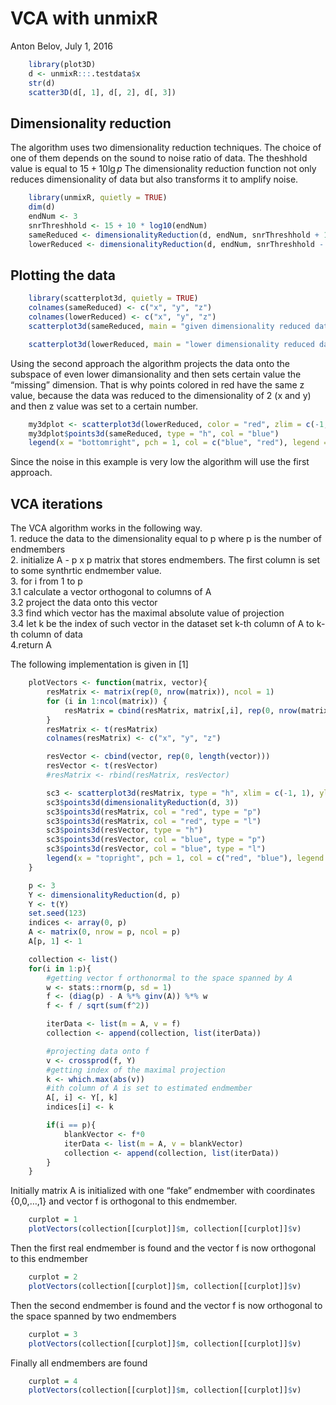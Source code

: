 <!--
%\VignetteEngine{knitr::knitr}
%\VignetteIndexEntry{VCA with unmixR}
%\VignetteKeywords{hyperspectral unmixing, vertex component analysis, VCA}
 -->

VCA with unmixR
========================================================

Anton Belov, July 1, 2016

```r
    library(plot3D)
    d <- unmixR:::.testdata$x
    str(d)
    scatter3D(d[, 1], d[, 2], d[, 3])
```

## Dimensionality reduction
The algorithm uses two dimensionality reduction techniques. The choice of one of them depends on the sound to noise ratio of data. The theshhold value is equal to $15 + 10\lg p$ The dimensionality reduction function not only reduces dimensionality of data but also transforms it to amplify noise.

```r
    library(unmixR, quietly = TRUE)
    dim(d)
    endNum <- 3
    snrThreshhold <- 15 + 10 * log10(endNum)
    sameReduced <- dimensionalityReduction(d, endNum, snrThreshhold + 1)
    lowerReduced <- dimensionalityReduction(d, endNum, snrThreshhold - 1)
```

## Plotting the data

```r
    library(scatterplot3d, quietly = TRUE)
    colnames(sameReduced) <- c("x", "y", "z")
    colnames(lowerReduced) <- c("x", "y", "z")
    scatterplot3d(sameReduced, main = "given dimensionality reduced data")
```

```r
    scatterplot3d(lowerReduced, main = "lower dimensionality reduced data")
```

Using the second approach the algorithm projects the data onto the subspace of even lower dimansionality and then sets certain value the "missing" dimension. That is why points colored in red have the same z value, because the data was reduced to the dimensionality of 2 (x and y) and then z value was set to a certain number.
```r
    my3dplot <- scatterplot3d(lowerReduced, color = "red", zlim = c(-1, 3), main = "transformed data")
    my3dplot$points3d(sameReduced, type = "h", col = "blue")
    legend(x = "bottomright", pch = 1, col = c("blue", "red"), legend = c("same", "lower"))
```

Since the noise in this example is very low the algorithm will use the first approach.

## VCA iterations
The VCA algorithm works in the following way.\
1. reduce the data to the dimensionality equal to p where p is the number of endmembers\
2. initialize A - p x p matrix that stores endmembers. The first column is set to some synthrtic endmember value.\
3. for i from 1 to p\
3.1 calculate a vector orthogonal to columns of A\
3.2 project the data onto this vector\
3.3 find which vector has the maximal absolute value of projection\
3.4 let k be the index of such vector in the dataset set k-th column of A to k-th column of data\
4.return A\

The following implementation is given in [1]

```r
    plotVectors <- function(matrix, vector){
        resMatrix <- matrix(rep(0, nrow(matrix)), ncol = 1)
        for (i in 1:ncol(matrix)) {
            resMatrix = cbind(resMatrix, matrix[,i], rep(0, nrow(matrix)))
        }
        resMatrix <- t(resMatrix)
        colnames(resMatrix) <- c("x", "y", "z")

        resVector <- cbind(vector, rep(0, length(vector)))
        resVector <- t(resVector)
        #resMatrix <- rbind(resMatrix, resVector)

        sc3 <- scatterplot3d(resMatrix, type = "h", xlim = c(-1, 1), ylim = c(-1, 1), zlim = c(-1, 1), main = "VCA endmembers")
        sc3$points3d(dimensionalityReduction(d, 3))
        sc3$points3d(resMatrix, col = "red", type = "p")
        sc3$points3d(resMatrix, col = "red", type = "l")
        sc3$points3d(resVector, type = "h")
        sc3$points3d(resVector, col = "blue", type = "p")
        sc3$points3d(resVector, col = "blue", type = "l")
        legend(x = "topright", pch = 1, col = c("red", "blue"), legend = c("current endmembers", "projection vector"))
    }
```

```r
    p <- 3
    Y <- dimensionalityReduction(d, p)
    Y <- t(Y)
    set.seed(123)
    indices <- array(0, p)
    A <- matrix(0, nrow = p, ncol = p)
    A[p, 1] <- 1

    collection <- list()
    for(i in 1:p){
        #getting vector f orthonormal to the space spanned by A
        w <- stats::rnorm(p, sd = 1)
        f <- (diag(p) - A %*% ginv(A)) %*% w
        f <- f / sqrt(sum(f^2))

        iterData <- list(m = A, v = f)
        collection <- append(collection, list(iterData))

        #projecting data onto f
        v <- crossprod(f, Y)
        #getting index of the maximal projection
        k <- which.max(abs(v))
        #ith column of A is set to estimated endmember
        A[, i] <- Y[, k]
        indices[i] <- k

        if(i == p){
            blankVector <- f*0
            iterData <- list(m = A, v = blankVector)
            collection <- append(collection, list(iterData))
        }
    }
```

Initially matrix A is initialized with one "fake" endmember with coordinates {0,0,...,1} and vector f is orthogonal to this endmember.
```r
    curplot = 1
    plotVectors(collection[[curplot]]$m, collection[[curplot]]$v)
```

Then the first real endmember is found and the vector f is now orthogonal to this endmember
```r
    curplot = 2
    plotVectors(collection[[curplot]]$m, collection[[curplot]]$v)
```

Then the second endmember is found and the vector f is now orthogonal to the space spanned by two endmembers
```r
    curplot = 3
    plotVectors(collection[[curplot]]$m, collection[[curplot]]$v)
```

Finally all endmembers are found
```r
    curplot = 4
    plotVectors(collection[[curplot]]$m, collection[[curplot]]$v)
```
